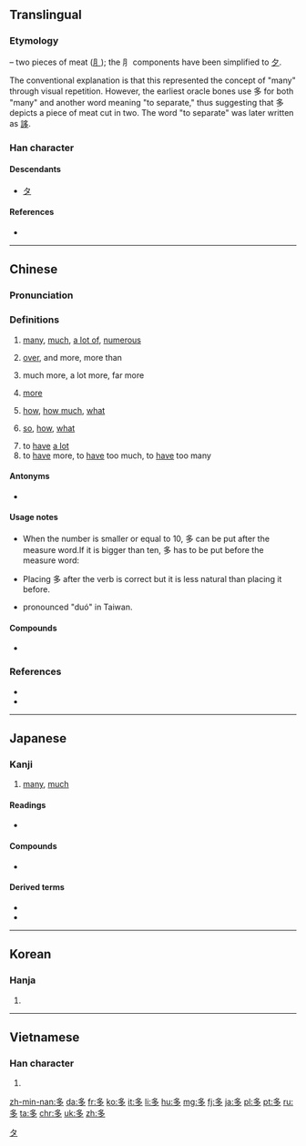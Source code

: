 {{also|夛}}
==Translingual==
{{stroke order|type=animate}}

===Etymology===
{{Han etyl}}
{{liushu|p}} – two pieces of meat ([[⺼]]); the ⺼ components have been simplified to [[夕]].

The conventional explanation is that this represented the concept of "many" through visual repetition. However, the earliest oracle bones use 多 for both "many" and another word meaning "to separate," thus suggesting that 多 depicts a piece of meat cut in two. The word "to separate" was later written as [[誃]].

===Han character===
{{Han char|rn=36|rad=夕|as=03|sn=6|four=2720<sub>7</sub>|canj=弓戈弓戈 (NINI)|ids=⿱[[夕]]夕}}

====Descendants====
* [[タ]]

====References====
* {{Han ref|kx=0246.110|dkj=05756|dj=0489.060|hdz=20862.020|uh=591A|ud=22810|bh=A668|bd=42600}}

----

==Chinese==
{{zh-forms}}

===Pronunciation===
{{zh-pron
|m=duō
|c=do1
|h=pfs=tô
|mn=to
|w=1tu
|mc=y
|oc=y
|ma=y
|cat=adj,adv,v
}}

===Definitions===
{{zh-hanzi}}

# {{cx|Beginning Mandarin|lang=zh}} [[many]], [[much]], [[a lot of]], [[numerous]] 
#: {{zh-usex|街上 有 很 多 人。|There is a lot of people in the street}}
# {{non-gloss definition|(after an amount)}} [[over]], and more, more than
#: {{zh-usex|兩 個 年 多|more than two years}}
# {{non-gloss definition|(used in comparison structure  得多 / 多了)}} much more, a lot more, far more
#: {{zh-usex|他 比 我 高 得{de} 多。|He is a lot taller than I am.}}
#: {{zh-usex|病人 今天 好 多 了。|The patient is much better today.}}
# {{non-gloss definition|(before or after a verb)}} [[more]]
#: {{zh-usex|我 應該 多 運動。|I should exercise more.}}
# {{non-gloss definition|(used in question)}} [[how]], [[how much]], [[what]]
#: {{zh-usex|你 到 學校 要 走 多 遠 的 距離？|What distance do you have to walk to school ?}}
#: {{zh-usex|你 多 高？|How tall are you?}}
# {{non-gloss definition|(emphasis in exclamations)}} [[so]], [[how]], [[what]]
#: {{zh-usex|看 她 多 漂亮 啊！|Look how pretty she is!}}
#: {{zh-usex|她 戴 的 帽子 多 可愛 呀！|What an adorable hat she is wearing! / The hat she is wearing is so adorable}}
# to [[have]] [[a lot]]
# to [[have]] more, to [[have]] too much, to [[have]] too many
#: {{zh-usex|他 買 了 四 張 票，多 了 一 張。|He bought four tickets, which was one too many.}}

====Antonyms====
* {{zh-l|少|shǎo|few}}

====Usage notes====
* {{sense|over, more than}} When the number is smaller or equal to 10, 多 can be put after the measure word.If it is bigger than ten, 多 has to be put before the measure word:
* {{sense|more}} Placing 多 after the verb is correct but it is less natural than placing it before.
* {{sense|so, how}} pronounced "duó" in Taiwan.

====Compounds====
{{top2}}
* {{zh-l|多多益善}}
{{mid2}}
{{bottom}}

===References===
* {{cite web
| url = http://resources.allsetlearning.com/chinese/grammar/Expressing_%22much_more%22_in_comparisons
| work = Chinese Grammar Wiki
| title = Expressing much more in comparisons
| accessdate = 2014-05-02}}
* {{cite web
| url = http://resources.allsetlearning.com/chinese/grammar/Doing_something_more_with_%22duo%22
| work = Chinese Grammar Wiki
| title = Doing something more with "duo"
| accessdate = 2014-05-02}}

----

==Japanese==

===Kanji===
{{ja-kanji|grade=2|rs=夕03}}

# [[many]], [[much]]

====Readings====
* {{ja-readings
|goon=[[た]] (ta)
|kanon=[[た]] (ta)
|kun=[[おおい]] ([[多い]], ōi), [[まさる]] (masaru), [[まさに]] (masani), (archaic) [[さわ]] (sawa)}}

====Compounds====
* {{ja-r|多分|たぶん}}

====Derived terms====
* {{ja-r|多く|おおく}}
* {{ja-r|多い|おおい}}

[[Category:Han characters from which katakana were derived|タ]]
----

==Korean==

===Hanja===
{{ko-hanja|hangeul=다|rv=da|mr=ta}}

# {{defn|lang=ko|sort=夕03}}

----

==Vietnamese==

===Han character===
{{vi-hantu|[[đa]], [[nhật]]|rs=夕03}}

# {{defn|lang=vi|sort=夕03}}

[[zh-min-nan:多]]
[[da:多]]
[[fr:多]]
[[ko:多]]
[[it:多]]
[[li:多]]
[[hu:多]]
[[mg:多]]
[[fj:多]]
[[ja:多]]
[[pl:多]]
[[pt:多]]
[[ru:多]]
[[ta:多]]
[[chr:多]]
[[uk:多]]
[[zh:多]]